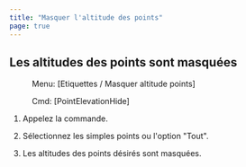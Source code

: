 ```yaml
---
title: "Masquer l'altitude des points"
page: true
---
```

## Les altitudes des points sont masqu&#233;es
 <Menu> Menu: [Etiquettes / Masquer altitude points] </Menu> 
 <Menu> Cmd: [PointElevationHide] </Menu> 


1. Appelez la commande.

2. S&#233;lectionnez les simples points ou l&#39;option &quot;Tout&quot;.

3. Les altitudes des points d&#233;sir&#233;s sont masqu&#233;es.



